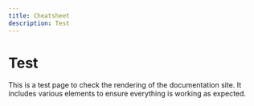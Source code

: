 ```yaml
---
title: Cheatsheet
description: Test
---
```


# Test
This is a test page to check the rendering of the documentation site. It includes various elements to ensure everything is working as expected.
